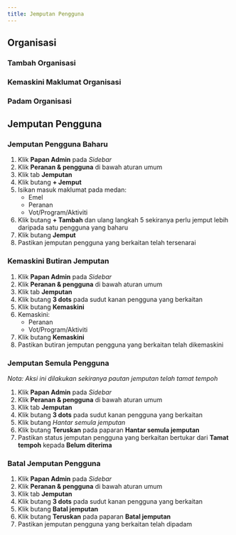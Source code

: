 ```yaml
---
title: Jemputan Pengguna
---
```


## Organisasi
### Tambah Organisasi
### Kemaskini Maklumat Organisasi
### Padam Organisasi 

## Jemputan Pengguna 
### Jemputan Pengguna Baharu
1. Klik **Papan Admin** pada *Sidebar*
2. Klik **Peranan & pengguna** di bawah aturan umum
3. Klik tab **Jemputan**
4. Klik butang **+ Jemput**
5. Isikan masuk maklumat pada medan:
    * Emel
    * Peranan
    * Vot/Program/Aktiviti
6. Klik butang **+ Tambah** dan ulang langkah 5 sekiranya perlu jemput lebih daripada satu pengguna yang baharu
7. Klik butang **Jemput**
8. Pastikan jemputan pengguna yang berkaitan telah tersenarai 

### Kemaskini Butiran Jemputan
1. Klik **Papan Admin** pada *Sidebar*
2. Klik **Peranan & pengguna** di bawah aturan umum
3. Klik tab **Jemputan**
4. Klik butang **3 dots** pada sudut kanan pengguna yang berkaitan
5. Klik butang **Kemaskini**
6. Kemaskini:
    * Peranan
    * Vot/Program/Aktiviti
7. Klik butang **Kemaskini**
8. Pastikan butiran jemputan pengguna yang berkaitan telah dikemaskini

### Jemputan Semula Pengguna
*Nota: Aksi ini dilakukan sekiranya pautan jemputan telah tamat tempoh*

1. Klik **Papan Admin** pada *Sidebar*
2. Klik **Peranan & pengguna** di bawah aturan umum
3. Klik tab **Jemputan**
4. Klik butang **3 dots** pada sudut kanan pengguna yang berkaitan
5. Klik butang *Hantar semula jemputan*
6. Klik butang **Teruskan** pada paparan **Hantar semula jemputan**
7. Pastikan status jemputan pengguna yang berkaitan bertukar dari **Tamat tempoh** kepada **Belum diterima**

### Batal Jemputan Pengguna

1. Klik **Papan Admin** pada *Sidebar*
2. Klik **Peranan & pengguna** di bawah aturan umum
3. Klik tab **Jemputan**
4. Klik butang **3 dots** pada sudut kanan pengguna yang berkaitan
5. Klik butang **Batal jemputan**
6. Klik butang **Teruskan** pada paparan **Batal jemputan**
7. Pastikan jemputan pengguna yang berkaitan telah dipadam


